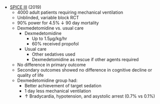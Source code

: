 * [SPICE III](https://www.nejm.org/doi/full/10.1056/NEJMoa1904710) (2019)
	* 4000 adult patients requiring mechanical ventilation
	* Unblinded, variable block RCT
	* 90% power for 4.5% ↓ 90 day mortality
	* Dexmedetomidine vs. usual care
		* Dexmedetomidine
			* Up to 1.5μg/kg/hr
			* 60% received propofol
		* Usual care
			* Other sedatives used
			* Dexmedetomidine as rescue if other agents required
	* No difference in primary outcome
	* Secondary outcomes showed no difference in cognitive decline or quality of life
	* Dexmedetomidine group had:
		* Better achievement of target sedation
		* 1 day less mechanical ventilation
		* ↑ Bradycardia, hypotension, and asystolic arrest (0.7% vs 0.1%)